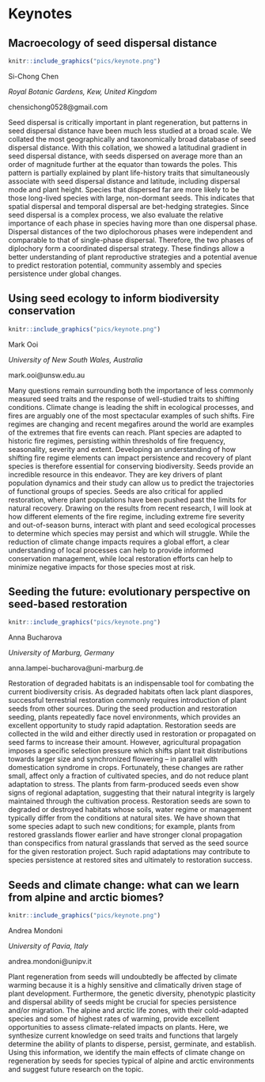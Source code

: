 # Keynotes

\cleardoublepage

## Macroecology of seed dispersal distance

```r
knitr::include_graphics("pics/keynote.png")
```

Si-Chong Chen

*Royal Botanic Gardens, Kew, United Kingdom*

chensichong0528@gmail.com

Seed dispersal is critically important in plant regeneration, but patterns in seed dispersal distance have been much less studied at a broad scale. We collated the most geographically and taxonomically broad database of seed dispersal distance. With this collation, we showed a latitudinal gradient in seed dispersal distance, with seeds dispersed on average more than an order of magnitude further at the equator than towards the poles. This pattern is partially explained by plant life-history traits that simultaneously associate with seed dispersal distance and latitude, including dispersal mode and plant height. Species that dispersed far are more likely to be those long-lived species with large, non-dormant seeds. This indicates that spatial dispersal and temporal dispersal are bet-hedging strategies. Since seed dispersal is a complex process, we also evaluate the relative importance of each phase in species having more than one dispersal phase. Dispersal distances of the two diplochorous phases were independent and comparable to that of single-phase dispersal. Therefore, the two phases of diplochory form a coordinated dispersal strategy. These findings allow a better understanding of plant reproductive strategies and a potential avenue to predict restoration potential, community assembly and species persistence under global changes.

\newpage

## Using seed ecology to inform biodiversity conservation

```r
knitr::include_graphics("pics/keynote.png")
```

Mark Ooi

*University of New South Wales, Australia*

mark.ooi@unsw.edu.au

Many questions remain surrounding both the importance of less commonly measured seed traits and the response of well-studied traits to shifting conditions. Climate change is leading the shift in ecological processes, and fires are arguably one of the most spectacular examples of such shifts. Fire regimes are changing and recent megafires around the world are examples of the extremes that fire events can reach. Plant species are adapted to historic fire regimes, persisting within thresholds of fire frequency, seasonality, severity and extent. Developing an understanding of how shifting fire regime elements can impact persistence and recovery of plant species is therefore essential for conserving biodiversity. Seeds provide an incredible resource in this endeavor. They are key drivers of plant population dynamics and their study can allow us to predict the trajectories of functional groups of species. Seeds are also critical for applied restoration, where plant populations have been pushed past the limits for natural recovery. Drawing on the results from recent research, I will look at how different elements of the fire regime, including extreme fire severity and out-of-season burns, interact with plant and seed ecological processes to determine which species may persist and which will struggle. While the reduction of climate change impacts requires a global effort, a clear understanding of local processes can help to provide informed conservation management, while local restoration efforts can help to minimize negative impacts for those species most at risk.

\newpage

## Seeding the future: evolutionary perspective on seed-based restoration

```r
knitr::include_graphics("pics/keynote.png")
```

Anna Bucharova

*University of Marburg, Germany*

anna.lampei-bucharova@uni-marburg.de

Restoration of degraded habitats is an indispensable tool for combating the current biodiversity crisis. As degraded habitats often lack plant diaspores, successful terrestrial restoration commonly requires introduction of plant seeds from other sources. During the seed production and restoration seeding, plants repeatedly face novel environments, which provides an excellent opportunity to study rapid adaptation. Restoration seeds are collected in the wild and either directly used in restoration or propagated on seed farms to increase their amount. However, agricultural propagation imposes a specific selection pressure which shifts plant trait distributions towards larger size and synchronized flowering – in parallel with domestication syndrome in crops. Fortunately, these changes are rather small, affect only a fraction of cultivated species, and do not reduce plant adaptation to stress. The plants from farm-produced seeds even show signs of regional adaptation, suggesting that their natural integrity is largely maintained through the cultivation process. Restoration seeds are sown to degraded or destroyed habitats whose soils, water regime or management typically differ from the conditions at natural sites. We have shown that some species adapt to such new conditions; for example, plants from restored grasslands flower earlier and have stronger clonal propagation than conspecifics from natural grasslands that served as the seed source for the given restoration project. Such rapid adaptations may contribute to species persistence at restored sites and ultimately to restoration success.

\newpage

## Seeds and climate change: what can we learn from alpine and arctic biomes?

```r
knitr::include_graphics("pics/keynote.png")
```

Andrea Mondoni

*University of Pavia, Italy*

andrea.mondoni@unipv.it

Plant regeneration from seeds will undoubtedly be affected by climate warming because it is a highly sensitive and climatically driven stage of plant development. Furthermore, the genetic diversity, phenotypic plasticity and dispersal ability of seeds might be crucial for species persistence and/or migration. The alpine and arctic life zones, with their cold-adapted species and some of highest rates of warming, provide excellent opportunities to assess climate-related impacts on plants. Here, we synthesize current knowledge on seed traits and functions that largely determine the ability of plants to disperse, persist, germinate, and establish. Using this information, we identify the main effects of climate change on regeneration by seeds for species typical of alpine and arctic environments and suggest future research on the topic.